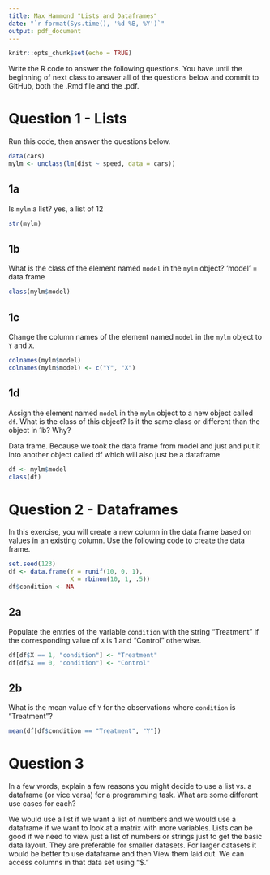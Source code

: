 ```yaml
---
title: Max Hammond "Lists and Dataframes"
date: "`r format(Sys.time(), '%d %B, %Y')`"
output: pdf_document
---
```


```r
knitr::opts_chunk$set(echo = TRUE)
```

Write the R code to answer the following questions. You have until the beginning of next class to answer all of the questions below and commit to GitHub, both the .Rmd file and the .pdf.


    
# Question 1 - Lists

Run this code, then answer the questions below.

```r
data(cars)
mylm <- unclass(lm(dist ~ speed, data = cars))
```

## 1a

Is `mylm` a list?
yes, a list of 12

```r
str(mylm)
```


## 1b

What is the class of the element named `model` in the `mylm` object?
'model' = data.frame

```r
class(mylm$model)
```

## 1c

Change the column names of the element named `model` in the `mylm` object to `Y` and `X`.


```r
colnames(mylm$model)
colnames(mylm$model) <- c("Y", "X")
```

## 1d

Assign the element named `model` in the `mylm` object to a new object called `df`.  What is the class of this object?  Is it the same class or different than the object in 1b?  Why?

Data frame. Because we took the data frame from model and just and put it into another object called df which will also just be a dataframe

```r
df <- mylm$model
class(df)
```
# Question 2 - Dataframes

In this exercise, you will create a new column in the data frame based on values in an existing column. Use the following code to create the data frame.

```r
set.seed(123)
df <- data.frame(Y = runif(10, 0, 1),
                 X = rbinom(10, 1, .5))
df$condition <- NA
```

## 2a

Populate the entries of the variable `condition` with the string "Treatment" if the corresponding value of `X` is 1 and "Control" otherwise.

```r
df[df$X == 1, "condition"] <- "Treatment"
df[df$X == 0, "condition"] <- "Control"
```


## 2b

What is the mean value of `Y` for the observations where `condition` is "Treatment"?

```r
mean(df[df$condition == "Treatment", "Y"])
```

# Question 3

In a few words, explain a few reasons you might decide to use a list vs. a dataframe (or vice versa) for a programming task.  What are some different use cases for each?

We would use a list if we want a list of numbers and we would use a dataframe if we want to look at a matrix with more variables. Lists can be good if we need to view just a list of numbers or strings just to get the basic data layout. They are preferable for smaller datasets. For larger datasets it would be better to use dataframe and then View them laid out. We can access columns in that data set using "$." 

